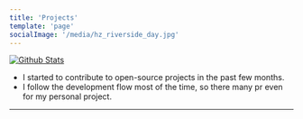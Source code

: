 ```yaml
---
title: 'Projects'
template: 'page'
socialImage: '/media/hz_riverside_day.jpg'
---
```



[![Github Stats](https://get-github-stats.vercel.app/api?username=kelvin8773&show_icons=true)](https://github.com/kelvin8773)

- I started to contribute to open-source projects in the past few months.
- I follow the development flow most of the time, so there many pr even for my personal project.

---

<ProjectList />
